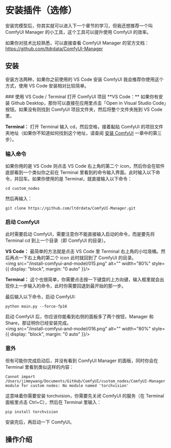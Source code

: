 
# 安装插件（选修）

安装完模型后，你其实就可以进入下一个章节的学习，但我还想推荐一个叫 ComfyUI Manager 的小工具，这个工具可以提升使用 ComfyUI 的效率。

如果你对技术比较熟悉，可以直接查看 ComfyUI Manager 的官方文档：https://github.com/ltdrdata/ComfyUI-Manager

## 安装

安装方法两种，如果你之前使用的 VS Code 安装 ComfyUI 我会推荐你使用这个方式，使用 VS Code 安装相对比较简单。

<Steps>
  ### 使用 VS Code / Terminal 打开 ComfyUI 项目
  **VS Code：**
  如果你有安装 Github Desktop，那你可以直接在应用里点击「Open in Visual Studio Code」按钮。如果没有则找到 ComfyUI 项目文件夹，然后将整个文件夹拖到 VS Code 里。
  
  **Terminal：**
  打开 Terminal 输入 cd，然后空格，接着黏贴 ComfyUI 的项目文件夹地址（如果你不知道如何找到这个地址，请查阅 [安装 ComfyUI](./install.mdx) 一章中的第三步）。
  ### 输入命令
  如果你用的是 VS Code 则点击 VS Code 右上角的第二个 icon，然后你会在软件底部看到一个类似你之前在 Terminal 里看到的命令输入界面。此时输入以下命令，并回车。如果你使用的是 Terminal，就直接输入以下命令：
  ```shell
  cd custom_nodes
  ```
  然后再输入：
  ```shell
  git clone https://github.com/ltdrdata/ComfyUI-Manager.git
  ```
  ### 启动 ComfyUI
  此时需要启动 ComfyUI，需要注意你不能直接输入启动的命令，而是要先将 Terminal cd 到上一个目录（即 ComfyUI 的目录）。
  
  **VS Code：**
  最简单的方法就是点击 VS Code 里 Terminal 右上角的小垃圾桶。然后再点一下右上角的第二个 icon 此时就回到了 ComfyUI 的目录。
  <br/>
  <PhotoProvider>
    <PhotoView src="/install-comfyui-and-model/015.png">
        <img src="/install-comfyui-and-model/015.png" alt="" width="80%" style={{ display: "block", margin: "0 auto" }}/>
    </PhotoView>
  </PhotoProvider>
  
  **Terminal：** 这个也很简单，你需要点击按一下键盘的上方向键，输入框里就会出现你上一步输入的命令，此时你需要回退到最开始的那一步。

  最后输入以下命令，启动 ComfyUI:
  ```shell
  python main.py --force-fp16 
  ```
  启动 ComfyUI 后，你应该你能看到右侧的面板多了两个按钮，Manager 和 Share，那证明你已经安装完成。
  <br/>
  <PhotoProvider>
    <PhotoView src="/install-comfyui-and-model/016.png">
        <img src="/install-comfyui-and-model/016.png" alt="" width="80%" style={{ display: "block", margin: "0 auto" }}/>
    </PhotoView>
  </PhotoProvider>

  ### 意外
  但有可能你完成启动后，并没有看到 ComfyUI Manager 的面板，同时你会在 Terminal 里看到类似这样的内容：
  ```shell
  Cannot import /Users/jimmywang/Documents/GitHub/ComfyUI/custom_nodes/ComfyUI-Manager module for custom nodes: No module named 'torchvision'
  ```
  这意味着你需要安装 torchvision，你需要先关闭 ComfyUI 的服务（在 Terminal 面板里点击 Ctrl+C），然后在 Terminal 里输入：
  ```shell
  pip install torchvision
  ```
  安装完后，再启动一下 ComfyUI。
</Steps>

## 操作介绍


